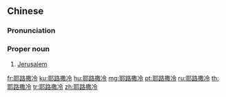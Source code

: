 ==Chinese==
{{zh-forms}}
{{wikipedia|lang=zh}}

===Pronunciation===
{{zh-pron
|m=Yēlùsālěng
|c=je4 lou6 saat3 laang5
|h=pfs=Yâ-lu-sat-lâng
|mn=Iâ-lō͘-sat-léng
|mn-t=ya5 lou7 sag4 nêng2
|cat=pn
}}

===Proper noun===
{{zh-proper noun}}

# [[Jerusalem]]

{{zh-cat|Cities}}

[[fr:耶路撒冷]]
[[ku:耶路撒冷]]
[[hu:耶路撒冷]]
[[mg:耶路撒冷]]
[[pt:耶路撒冷]]
[[ru:耶路撒冷]]
[[th:耶路撒冷]]
[[tr:耶路撒冷]]
[[zh:耶路撒冷]]